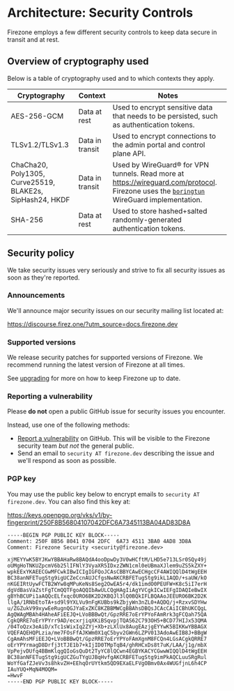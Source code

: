 
# Architecture: Security Controls

Firezone employs a few different security controls to keep data secure in
transit and at rest.

## Overview of cryptography used

Below is a table of cryptography used and to which contexts they apply.

| Cryptography                                             | Context         | Notes                                                                                                                                                                                |
| -------------------------------------------------------- | --------------- | ------------------------------------------------------------------------------------------------------------------------------------------------------------------------------------ |
| AES-256-GCM                                              | Data at rest    | Used to encrypt sensitive data that needs to be persisted, such as authentication tokens.                                                                                            |
| TLSv1.2/TLSv1.3                                          | Data in transit | Used to encrypt connections to the admin portal and control plane API.                                                                                                               |
| ChaCha20, Poly1305, Curve25519, BLAKE2s, SipHash24, HKDF | Data in transit | Used by WireGuard® for VPN tunnels. Read more at https://wireguard.com/protocol. Firezone uses the [`boringtun`](https://github.com/cloudflare/boringtun) WireGuard implementation. |
| SHA-256                                                  | Data at rest    | Used to store hashed+salted randomly-generated authentication tokens.                                                                                                                |

## Security policy

We take security issues very seriously and strive to fix all security issues as
soon as they're reported.

### Announcements

We'll announce major security issues on our security mailing list located at:

https://discourse.firez.one/?utm_source=docs.firezone.dev

### Supported versions

We release security patches for supported versions of Firezone. We recommend
running the latest version of Firezone at all times.

See [upgrading](/kb/administer/upgrading) for more on how to keep Firezone up to
date.

### Reporting a vulnerability

Please **do not** open a public GitHub issue for security issues you encounter.

Instead, use one of the following methods:

- [Report a vulnerability](https://github.com/firezone/firezone/security/advisories/new)
  on GitHub. This will be visible to the Firezone security team _but not_ the
  general public.
- Send an email to `security AT firezone.dev` describing the issue and we'll
  respond as soon as possible.

### PGP key

You may use the public key below to encrypt emails to
`security AT firezone.dev`. You can also find this key at:

https://keys.openpgp.org/vks/v1/by-fingerprint/250F8B56804107042DFC6A7345113BA04AD83D8A

```
-----BEGIN PGP PUBLIC KEY BLOCK-----
Comment: 250F 8B56 8041 0704 2DFC  6A73 4511 3BA0 4AD8 3D8A
Comment: Firezone Security <security@firezone.dev>

xjMEYYwK5BYJKwYBBAHaRw8BAQdA4ooDpwDy3V0wHCftM/LHD5e713LSr0SQy49j
oUMgHoTNKUZpcmV6b25lIFNlY3VyaXR5IDxzZWN1cml0eUBmaXJlem9uZS5kZXY+
wpkEExYKAEECGwMFCwkIBwICIgIGFQoJCAsCBBYCAwECHgcCF4AWIQQlD4tWgEEH
BC38anNFETugStg9igUCZeCcnAUJCfgsNwAKCRBFETugStg9ikL1AQD/+saUW/kO
nKGEIRtUywFCTB2WYw8qMPuKeNs8Seg2OwEA5r4/dk1imdO0PEUFW+K8c5iI7erH
dgVdBasVaZstFgTCmQQTFgoAQQIbAwULCQgHAgIiAgYVCgkICwIEFgIDAQIeBwIX
gBYhBCUPi1aAQQcELfxqc0URO6BK2D2KBQJl3lQ0BQkIFLBQAAoJEEURO6BK2D2K
llgA/1RNbEtoTA+sd9l9YXLVu9nFgKUBbs9kZbjyWn3nZL0+AQDQ/j+RzxvSDYHw
u/ZGZukV99xywEeRugnQGJYaExZKC8KZBBMWCgBBAhsDBQsJCAcCAiICBhUKCQgL
AgQWAgMBAh4HAheAFiEEJQ+LVoBBBwQt/GpzRRE7oErYPYoFAmRrk3gFCQah75QA
CgkQRRE7oErYPYrr9AD/ecxrjiqXKiBSqvpjTQAS62C793OH5+BCD77HIJx53QMA
/04ToQzx3eAiD/xTc1sWixIq2ZYj+Xb+zLXlUx8AugEAzjgEYYwK5BIKKwYBBAGX
VQEFAQEHQPLzia/me7FOsFfAJKWm0X1qC5byv2GWn6LZPV013AdoAwEIB8J+BBgW
CgAmAhsMFiEEJQ+LVoBBBwQt/GpzRRE7oErYPYoFAmXgnM8FCQn4LGsACgkQRRE7
oErYPYrmagD8Drfj3tTJE1b7+kIjID0TMpTqB4/ghRHCxDs8t7uK/LAA/j1g/mbX
VpPejvDUfq4BBmKlqgQIoGsQuDt2TyYC8lQCwn4EGBYKACYCGwwWIQQlD4tWgEEH
BC38anNFETugStg9igUCZGuTYgUJBqHvfgAKCRBFETugStg9imPkAQCLuuSRgRul
WoYfGafZJeVv3s8hkvZH+EEhqOrUYtkm5QD9EXaELFVgOBmv0Ax4WUGfjnL6h4CP
IAuYUQ+MqN4MOQM=
=HwvF
-----END PGP PUBLIC KEY BLOCK-----
```

<SupportOptions />
